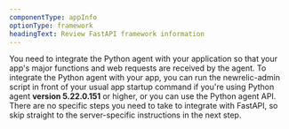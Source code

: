 ```yaml
---
componentType: appInfo
optionType: framework
headingText: Review FastAPI framework information
---
```


You need to integrate the Python agent with your application so that your app's major functions and web requests are received by the agent. To integrate the Python agent with your app, you can run the newrelic-admin script in front of your usual app startup command if you're using Python agent **version 5.22.0.151** or higher, or you can use the Python agent API. There are no specific steps you need to take to integrate with FastAPI, so skip straight to the server-specific instructions in the next step.